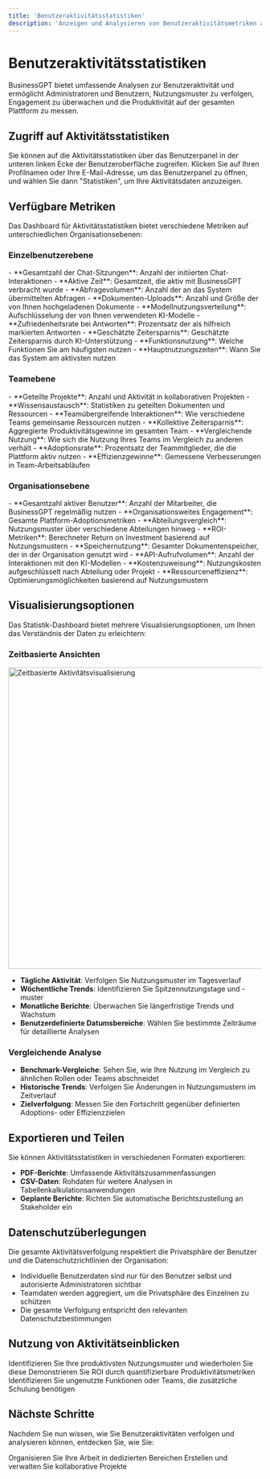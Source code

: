 ```yaml
---
title: 'Benutzeraktivitätsstatistiken'
description: 'Anzeigen und Analysieren von Benutzeraktivitätsmetriken auf verschiedenen Ebenen'
---
```


# Benutzeraktivitätsstatistiken

BusinessGPT bietet umfassende Analysen zur Benutzeraktivität und ermöglicht Administratoren und Benutzern, Nutzungsmuster zu verfolgen, Engagement zu überwachen und die Produktivität auf der gesamten Plattform zu messen.

## Zugriff auf Aktivitätsstatistiken

Sie können auf die Aktivitätsstatistiken über das Benutzerpanel in der unteren linken Ecke der Benutzeroberfläche zugreifen. Klicken Sie auf Ihren Profilnamen oder Ihre E-Mail-Adresse, um das Benutzerpanel zu öffnen, und wählen Sie dann "Statistiken", um Ihre Aktivitätsdaten anzuzeigen.

## Verfügbare Metriken

Das Dashboard für Aktivitätsstatistiken bietet verschiedene Metriken auf unterschiedlichen Organisationsebenen:

### Einzelbenutzerebene

<AccordionGroup>
  <Accordion title="Persönliche Nutzungsmetriken">
    - **Gesamtzahl der Chat-Sitzungen**: Anzahl der initiierten Chat-Interaktionen
    - **Aktive Zeit**: Gesamtzeit, die aktiv mit BusinessGPT verbracht wurde
    - **Abfragevolumen**: Anzahl der an das System übermittelten Abfragen
    - **Dokumenten-Uploads**: Anzahl und Größe der von Ihnen hochgeladenen Dokumente
    - **Modellnutzungsverteilung**: Aufschlüsselung der von Ihnen verwendeten KI-Modelle
  </Accordion>

  <Accordion title="Produktivitätsmetriken">
    - **Zufriedenheitsrate bei Antworten**: Prozentsatz der als hilfreich markierten Antworten
    - **Geschätzte Zeitersparnis**: Geschätzte Zeitersparnis durch KI-Unterstützung
    - **Funktionsnutzung**: Welche Funktionen Sie am häufigsten nutzen
    - **Hauptnutzungszeiten**: Wann Sie das System am aktivsten nutzen
  </Accordion>
</AccordionGroup>

### Teamebene

<AccordionGroup>
  <Accordion title="Teamkollaborationsmetriken">
    - **Geteilte Projekte**: Anzahl und Aktivität in kollaborativen Projekten
    - **Wissensaustausch**: Statistiken zu geteilten Dokumenten und Ressourcen
    - **Teamübergreifende Interaktionen**: Wie verschiedene Teams gemeinsame Ressourcen nutzen
    - **Kollektive Zeitersparnis**: Aggregierte Produktivitätsgewinne im gesamten Team
  </Accordion>

  <Accordion title="Teamleistung">
    - **Vergleichende Nutzung**: Wie sich die Nutzung Ihres Teams im Vergleich zu anderen verhält
    - **Adoptionsrate**: Prozentsatz der Teammitglieder, die die Plattform aktiv nutzen
    - **Effizienzgewinne**: Gemessene Verbesserungen in Team-Arbeitsabläufen
  </Accordion>
</AccordionGroup>

### Organisationsebene

<AccordionGroup>
  <Accordion title="Unternehmensübersicht">
    - **Gesamtzahl aktiver Benutzer**: Anzahl der Mitarbeiter, die BusinessGPT regelmäßig nutzen
    - **Organisationsweites Engagement**: Gesamte Plattform-Adoptionsmetriken
    - **Abteilungsvergleich**: Nutzungsmuster über verschiedene Abteilungen hinweg
    - **ROI-Metriken**: Berechneter Return on Investment basierend auf Nutzungsmustern
  </Accordion>

  <Accordion title="Ressourcennutzung">
    - **Speichernutzung**: Gesamter Dokumentenspeicher, der in der Organisation genutzt wird
    - **API-Aufrufvolumen**: Anzahl der Interaktionen mit den KI-Modellen
    - **Kostenzuweisung**: Nutzungskosten aufgeschlüsselt nach Abteilung oder Projekt
    - **Ressourceneffizienz**: Optimierungsmöglichkeiten basierend auf Nutzungsmustern
  </Accordion>
</AccordionGroup>

## Visualisierungsoptionen

Das Statistik-Dashboard bietet mehrere Visualisierungsoptionen, um Ihnen das Verständnis der Daten zu erleichtern:

### Zeitbasierte Ansichten

<img
  src="/images/hero-light.png"
  alt="Zeitbasierte Aktivitätsvisualisierung"
  width="600"
/>

- **Tägliche Aktivität**: Verfolgen Sie Nutzungsmuster im Tagesverlauf
- **Wöchentliche Trends**: Identifizieren Sie Spitzennutzungstage und -muster
- **Monatliche Berichte**: Überwachen Sie längerfristige Trends und Wachstum
- **Benutzerdefinierte Datumsbereiche**: Wählen Sie bestimmte Zeiträume für detaillierte Analysen

### Vergleichende Analyse

- **Benchmark-Vergleiche**: Sehen Sie, wie Ihre Nutzung im Vergleich zu ähnlichen Rollen oder Teams abschneidet
- **Historische Trends**: Verfolgen Sie Änderungen in Nutzungsmustern im Zeitverlauf
- **Zielverfolgung**: Messen Sie den Fortschritt gegenüber definierten Adoptions- oder Effizienzzielen

## Exportieren und Teilen

Sie können Aktivitätsstatistiken in verschiedenen Formaten exportieren:

- **PDF-Berichte**: Umfassende Aktivitätszusammenfassungen
- **CSV-Daten**: Rohdaten für weitere Analysen in Tabellenkalkulationsanwendungen
- **Geplante Berichte**: Richten Sie automatische Berichtszustellung an Stakeholder ein

## Datenschutzüberlegungen

Die gesamte Aktivitätsverfolgung respektiert die Privatsphäre der Benutzer und die Datenschutzrichtlinien der Organisation:

- Individuelle Benutzerdaten sind nur für den Benutzer selbst und autorisierte Administratoren sichtbar
- Teamdaten werden aggregiert, um die Privatsphäre des Einzelnen zu schützen
- Die gesamte Verfolgung entspricht den relevanten Datenschutzbestimmungen

## Nutzung von Aktivitätseinblicken

<CardGroup>
  <Card 
    title="Optimieren Sie Ihren Arbeitsablauf" 
    icon="chart-line" 
  >
    Identifizieren Sie Ihre produktivsten Nutzungsmuster und wiederholen Sie diese
  </Card>
  <Card 
    title="Rechtfertigen Sie Investitionen" 
    icon="coins" 
  >
    Demonstrieren Sie ROI durch quantifizierbare Produktivitätsmetriken
  </Card>
  <Card 
    title="Verbessern Sie die Adoption" 
    icon="users" 
  >
    Identifizieren Sie ungenutzte Funktionen oder Teams, die zusätzliche Schulung benötigen
  </Card>
</CardGroup>

## Nächste Schritte

Nachdem Sie nun wissen, wie Sie Benutzeraktivitäten verfolgen und analysieren können, entdecken Sie, wie Sie:

<CardGroup>
  <Card 
    title="Arbeitsbereiche" 
    icon="folder-tree" 
    href="/features/workspaces"
  >
    Organisieren Sie Ihre Arbeit in dedizierten Bereichen
  </Card>
  <Card 
    title="Projekte" 
    icon="diagram-project" 
    href="/features/projects"
  >
    Erstellen und verwalten Sie kollaborative Projekte
  </Card>
</CardGroup>

